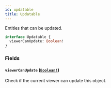 ```yaml
---
id: updatable
title: Updatable
---
```


Entities that can be updated.

```graphql
interface Updatable {
  viewerCanUpdate: Boolean!
}
```

### Fields

#### `viewerCanUpdate` ([`Boolean!`](/docs/api/scalars/boolean))

Check if the current viewer can update this object.
